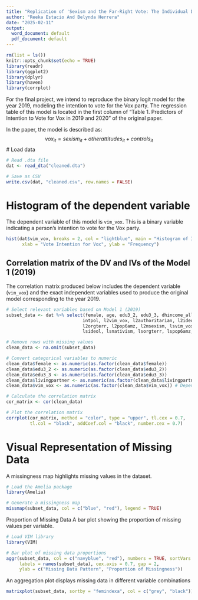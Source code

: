 ```yaml
---
title: "Replication of 'Sexism and the Far-Right Vote: The Individual Dynamics of Gender Backlash' (Anduiza & Rico, 2022)"
author: "Reeka Estacio And Belynda Herrera"
date: "2025-02-11"
output:
  word_document: default
  pdf_document: default
---
```


```r
rm(list = ls())
knitr::opts_chunk$set(echo = TRUE)
library(readr)
library(ggplot2)
library(dplyr)
library(haven)
library(corrplot)
```

For the final project, we intend to reproduce the binary logit model for the year 2019, modeling the intention to vote for the Vox party. The regression table of this model is located in the first column of "Table 1. Predictors of Intention to Vote for Vox in 2019 and 2020" of the original paper.

In the paper, the model is described as:
$$vox_{it} = sexism_{it} + other attitudes_{it} + controls_{it}$$
# Load data
```r
# Read .dta file
dat <- read_dta("cleaned.dta")

# Save as CSV
write.csv(dat, "cleaned.csv", row.names = FALSE)
```

# Histogram of the dependent variable

The dependent variable of this model is `vim_vox`. This is a binary variable indicating a person's intention to vote for the Vox party.

```r
hist(dat$vim_vox, breaks = 2, col = "lightblue", main = "Histogram of Intention to Vote for Vox",
      xlab = "Vote Intention for Vox", ylab = "Frequency")

```

## Correlation matrix of the DV and IVs of the Model 1 (2019)

The correlation matrix produced below includes the dependent variable (`vim_vox`) and the exact independent variables used to produce the original model corresponding to the year 2019.

```r
# Select relevant variables based on Model 1 (2019)
subset_data <- dat %>% select(female, age, edu3_2, edu3_3, dhincome_all, livingpartner, 
                             intpol, l2vim_vox, l2authoritarian, l2ideol, l2nativism, 
                             l2orgterr, l2pop6amz, l2msexism, lsvim_vox, lsauthoritarian, 
                             lsideol, lsnativism, lsorgterr, lspop6amz, lsmsexism, vim_vox)

# Remove rows with missing values
clean_data <- na.omit(subset_data)

# Convert categorical variables to numeric
clean_data$female <- as.numeric(as.factor(clean_data$female))
clean_data$edu3_2 <- as.numeric(as.factor(clean_data$edu3_2))
clean_data$edu3_3 <- as.numeric(as.factor(clean_data$edu3_3))
clean_data$livingpartner <- as.numeric(as.factor(clean_data$livingpartner))
clean_data$vim_vox <- as.numeric(as.factor(clean_data$vim_vox)) # Dependent variable

# Calculate the correlation matrix
cor_matrix <- cor(clean_data)

# Plot the correlation matrix
corrplot(cor_matrix, method = "color", type = "upper", tl.cex = 0.7, 
         tl.col = "black", addCoef.col = "black", number.cex = 0.7)
```

# Visual Representation of Missing Data

A missingness map highlights missing values in the dataset.
```r
# Load the Amelia package
library(Amelia)

# Generate a missingness map
missmap(subset_data, col = c("blue", "red"), legend = TRUE)

```

Proportion of Missing Data
A bar plot showing the proportion of missing values per variable.

```r
# Load VIM library
library(VIM)

# Bar plot of missing data proportions
aggr(subset_data, col = c("navyblue", "red"), numbers = TRUE, sortVars = TRUE, 
     labels = names(subset_data), cex.axis = 0.7, gap = 2, 
     ylab = c("Missing Data Pattern", "Proportion of Missingness"))

```

An aggregation plot displays missing data in different variable combinations
```r
matrixplot(subset_data, sortby = "femindexa", col = c("grey", "black"))

```

